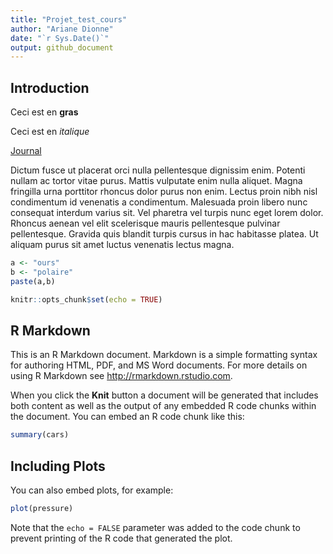```yaml
---
title: "Projet_test_cours"
author: "Ariane Dionne"
date: "`r Sys.Date()`"
output: github_document
---
```


## Introduction 

Ceci est en **gras**

Ceci est en *italique*

[Journal](www.ledevoir.com)

Dictum fusce ut placerat orci nulla pellentesque dignissim enim. Potenti nullam ac tortor vitae purus. Mattis vulputate enim nulla aliquet. Magna fringilla urna porttitor rhoncus dolor purus non enim. Lectus proin nibh nisl condimentum id venenatis a condimentum. Malesuada proin libero nunc consequat interdum varius sit. Vel pharetra vel turpis nunc eget lorem dolor. Rhoncus aenean vel elit scelerisque mauris pellentesque pulvinar pellentesque. Gravida quis blandit turpis cursus in hac habitasse platea. Ut aliquam purus sit amet luctus venenatis lectus magna.

```r
a <- "ours"
b <- "polaire"
paste(a,b)
```



```r
knitr::opts_chunk$set(echo = TRUE)
```

## R Markdown

This is an R Markdown document. Markdown is a simple formatting syntax for authoring HTML, PDF, and MS Word documents. For more details on using R Markdown see <http://rmarkdown.rstudio.com>.

When you click the **Knit** button a document will be generated that includes both content as well as the output of any embedded R code chunks within the document. You can embed an R code chunk like this:

```r
summary(cars)
```

## Including Plots

You can also embed plots, for example:

```r
plot(pressure)
```

Note that the `echo = FALSE` parameter was added to the code chunk to prevent printing of the R code that generated the plot.
